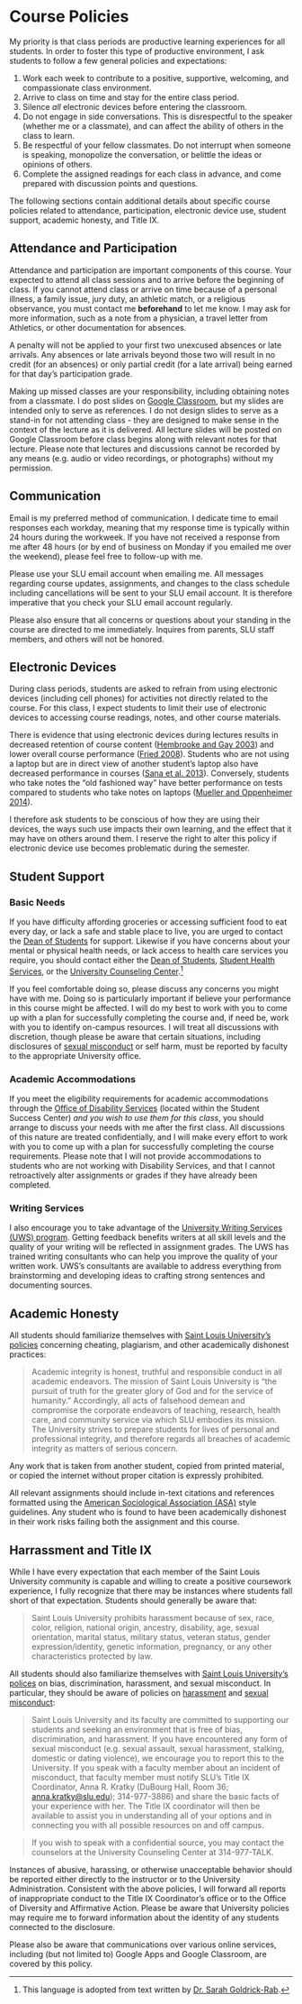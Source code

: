 # Course Policies

My priority is that class periods are productive learning experiences for all students. In order to foster this type of productive environment, I ask students to follow a few general policies and expectations:

1.  Work each week to contribute to a positive, supportive, welcoming, and compassionate class environment.
2.  Arrive to class on time and stay for the entire class period.
3.  Silence *all* electronic devices before entering the classroom.
4.  Do not engage in side conversations. This is disrespectful to the speaker (whether me or a classmate), and can affect the ability of others in the class to learn.
5.  Be respectful of your fellow classmates. Do not interrupt when someone is speaking, monopolize the conversation, or belittle the ideas or opinions of others.
6.  Complete the assigned readings for each class in advance, and come prepared with discussion points and questions.
    
The following sections contain additional details about specific course policies related to attendance, participation, electronic device use, student support, academic honesty, and Title IX.

## Attendance and Participation

Attendance and participation are important components of this course. Your expected to attend all class sessions and to arrive before the beginning of class. If you cannot attend class or arrive on time because of a personal illness, a family issue, jury duty, an athletic match, or a religious observance, you must contact me **beforehand** to let me know. I may ask for more information, such as a note from a physician, a travel letter from Athletics, or other documentation for absences. 

A penalty will not be applied to your first two unexcused absences or late arrivals. Any absences or late arrivals beyond those two will result in no credit (for an absences) or only partial credit (for a late arrival) being earned for that day's participation grade.

Making up missed classes are your responsibility, including obtaining notes from a classmate. I do post slides on [Google Classroom](https://classroom.google.com), but my slides are intended only to serve as references. I do not design slides to serve as a stand-in for not attending class - they are designed to make sense in the context of the lecture as it is delivered. All lecture slides will be posted on Google Classroom before class begins along with relevant notes for that lecture. Please note that lectures and discussions cannot be recorded by any means (e.g. audio or video recordings, or photographs) without my permission.

## Communication

Email is my preferred method of communication. I dedicate time to email responses each workday, meaning that my response time is typically within 24 hours during the workweek. If you have not received a response from me after 48 hours (or by end of business on Monday if you emailed me over the weekend), please feel free to follow-up with me.

Please use your SLU email account when emailing me. All messages regarding course updates, assignments, and changes to the class schedule including cancellations will be sent to your SLU email account. It is therefore imperative that you check your SLU email account regularly.

Please also ensure that all concerns or questions about your standing in the course are directed to me immediately. Inquires from parents, SLU staff members, and others will not be honored.

## Electronic Devices

During class periods, students are asked to refrain from using electronic devices (including cell phones) for activities not directly related to the course. For this class, I expect students to limit their use of electronic devices to accessing course readings, notes, and other course materials.

There is evidence that using electronic devices during lectures results in decreased retention of course content ([Hembrooke and Gay 2003](https://link.springer.com/article/10.1007/BF02940852)) and lower overall course performance ([Fried 2008](https://www.sciencedirect.com/science/article/pii/S0360131506001436)). Students who are not using a laptop but are in direct view of another student’s laptop also have decreased performance in courses ([Sana et al. 2013](https://www.sciencedirect.com/science/article/pii/S0360131512002254)). Conversely, students who take notes the “old fashioned way” have better performance on tests compared to students who take notes on laptops ([Mueller and Oppenheimer 2014](http://journals.sagepub.com/doi/abs/10.1177/0956797614524581)).

I therefore ask students to be conscious of how they are using their devices, the ways such use impacts their own learning, and the effect that it may have on others around them. I reserve the right to alter this policy if electronic device use becomes problematic during the semester.

## Student Support

### Basic Needs

If you have difficulty affording groceries or accessing sufficient food to eat every day, or lack a safe and stable place to live, you are urged to contact the [Dean of Students](https://www.slu.edu/student-development/dean-of-students/index.php) for support. Likewise if you have concerns about your mental or physical health needs, or lack access to health care services you require, you should contact either the [Dean of Students](https://www.slu.edu/student-development/dean-of-students/index.php), [Student Health Services](https://www.slu.edu/life-at-slu/student-health/index.php), or the [University Counseling Center](https://www.slu.edu/life-at-slu/university-counseling/index.php).^[This language is adopted from text written by [Dr. Sarah Goldrick-Rab](https://medium.com/@saragoldrickrab/basic-needs-security-and-the-syllabus-d24cc7afe8c9).]

If you feel comfortable doing so, please discuss any concerns you might have with me. Doing so is particularly important if believe your performance in this course might be affected. I will do my best to work with you to come up with a plan for successfully completing the course and, if need be, work with you to identify on-campus resources. I will treat all discussions with discretion, though please be aware that certain situations, including disclosures of [sexual misconduct](/compassionate-coursework.html) or self harm, must be reported by faculty to the appropriate University office.

### Academic Accommodations 

If you meet the eligibility requirements for academic accommodations through the [Office of Disability Services](https://www.slu.edu/life-at-slu/student-success-center/disability-services/index.php) (located within the Student Success Center) *and you wish to use them for this class*, you should arrange to discuss your needs with me after the first class. All discussions of this nature are treated confidentially, and I will make every effort to work with you to come up with a plan for successfully completing the course requirements. Please note that I will not provide accommodations to students who are not working with Disability Services, and that I cannot retroactively alter assignments or grades if they have already been completed.

### Writing Services

I also encourage you to take advantage of the [University Writing Services (UWS) program](https://www.slu.edu/life-at-slu/student-success-center/academic-support/university-writing-services/index.php). Getting feedback benefits writers at all skill levels and the quality of your writing will be reflected in assignment grades. The UWS has trained writing consultants who can help you improve the quality of your written work. UWS’s consultants are available to address everything from brainstorming and developing ideas to crafting strong sentences and documenting sources.

## Academic Honesty

All students should familiarize themselves with [Saint Louis University’s policies](http://www.slu.edu/Documents/provost/academic_affairs/Academic%20Integrity%20Policy%20FINAL%20%206-26-15.pd) concerning cheating, plagiarism, and other academically dishonest practices:

> Academic integrity is honest, truthful and responsible conduct in all academic endeavors. The mission of Saint Louis University is “the pursuit of truth for the greater glory of God and for the service of humanity.” Accordingly, all acts of falsehood demean and compromise the corporate endeavors of teaching, research, health care, and community service via which SLU embodies its mission. The University strives to prepare students for lives of personal and professional integrity, and therefore regards all breaches of academic integrity as matters of serious concern.

Any work that is taken from another student, copied from printed material, or copied the internet without proper citation is expressly prohibited.

All relevant assignments should include in-text citations and references formatted using the [American Sociological Association (ASA)](https://owl.english.purdue.edu/owl/resource/583/1/) style guidelines. Any student who is found to have been academically dishonest in their work risks failing both the assignment and this course.

## Harrassment and Title IX

While I have every expectation that each member of the Saint Louis University community is capable and willing to create a positive coursework experience, I fully recognize that there may be instances where students fall short of that expectation. Students should generally be aware that: 

> Saint Louis University prohibits harassment because of sex, race, color, religion, national origin, ancestry, disability, age, sexual orientation, marital status, military status, veteran status, gender expression/identity, genetic information, pregnancy, or any other characteristics protected by law.

All students should also familiarize themselves with [Saint Louis University’s polices](http://www.slu.edu/general-counsel-home/office-of-institutional-equity-and-diversity) on bias, discrimination, harassment, and sexual misconduct. In particular, they should be aware of policies on [harassment](https://www.slu.edu/general-counsel/institutional-equity-diversity/pdfs/harassment-policy.pdf) and [sexual misconduct](https://www.slu.edu/about/safety/sexual-assault-resources.php):

> Saint Louis University and its faculty are committed to supporting our students and seeking an environment that is free of bias, discrimination, and harassment. If you have encountered any form of sexual misconduct (e.g. sexual assault, sexual harassment, stalking, domestic or dating violence), we encourage you to report this to the University. If you speak with a faculty member about an incident of misconduct, that faculty member must notify SLU’s Title IX Coordinator, Anna R. Kratky (DuBourg Hall, Room 36; <anna.kratky@slu.edu>); 314-977-3886) and share the basic facts of your experience with her. The Title IX coordinator will then be available to assist you in understanding all of your options and in connecting you with all possible resources on and off campus. 

> If you wish to speak with a confidential source, you may contact the counselors at the University Counseling Center at 314-977-TALK.

Instances of abusive, harassing, or otherwise unacceptable behavior should be reported either directly to the instructor or to the University Administration. Consistent with the above policies, I will forward all reports of inappropriate conduct to the Title IX Coordinator’s office or to the Office of Diversity and Affirmative Action. Please be aware that University policies may require me to forward information about the identity of any students connected to the disclosure.

Please also be aware that communications over various online services, including (but not limited to) Google Apps and Google Classroom, are covered by this policy.